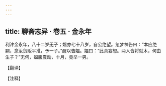 ```yaml
---
---
---
```

title: 聊斋志异 · 卷五 · 金永年
---

利津金永年，八十二岁无子；媪亦七十八岁，自公绝望。忽梦神告曰：“本应绝嗣，念汝贸贩平准，予一子。”醒以告媪。媪曰：“此真妄想。两人皆将就木，何由生子？”无何，媪腹震动，十月，竟举一男。

【翻译】

【注释】

